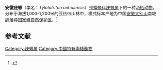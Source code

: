 {{Speciesbox
| image = 
| genus = Tylototriton
| species = anhuiensis
| authority = Qian et al., 2017
}}
'''安徽疣螈'''（学名：''Tylototriton anhuiensis''）是[[蠑螈科|蠑螈科]][[疣螈属|疣螈属]]下的一种[[两栖动物|两栖动物]]。分布于海拔1,000-1,200米的亚热带山林中，模式标本产地为中国[[安徽|安徽]][[大别山|大别山]]南坡[[鹞落坪国家级自然保护区|鹞落坪国家级自然保护区]]。<ref>{{cite journal |author1=Lifu QIAN |coauthors=Xiaonan SUN, Jiaqi LI,et al |title=A New Species of the Genus Tylototriton (Amphibia: Urodela: Salamandridae) from the Southern Dabie Mountains in Anhui Province |journal=Asian Herpetological Reserch(AHR) |date=2017 |volume=8 |issue=3 |pages=151-164 |url=http://www.ahr-journal.com/oa/DArticle.aspx?type=view&id=20170301 |accessdate=2020-11-22 |archive-date=2020-11-27 |archive-url=https://web.archive.org/web/20201127111955/http://www.ahr-journal.com/oa/DArticle.aspx?type=view&id=20170301 |dead-url=no }}</ref>

==参考文献==
{{reflist}}
{{Taxonbar|from=Q48162889}}
[[Category:疣螈属|Category:疣螈属]]
[[Category:中國特有兩棲動物|Category:中國特有兩棲動物]]